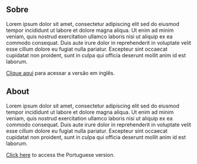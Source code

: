 ::: {.content-visible when-profile="pt"}
# Sobre  {.unnumbered} 

Lorem ipsum dolor sit amet, consectetur adipiscing elit sed do eiusmod tempor incididunt ut labore et dolore magna aliqua. Ut enim ad minim veniam, quis nostrud exercitation ullamco laboris nisi ut aliquip ex ea commodo consequat. Duis aute irure dolor in reprehenderit in voluptate velit esse cillum dolore eu fugiat nulla pariatur. Excepteur sint occaecat cupidatat non proident, sunt in culpa qui officia deserunt mollit anim id est laborum.

[Clique aqui]() para acessar a versão em inglês.
:::


::: {.content-visible when-profile="en"}
# About {.unnumbered}

Lorem ipsum dolor sit amet, consectetur adipiscing elit sed do eiusmod tempor incididunt ut labore et dolore magna aliqua. Ut enim ad minim veniam, quis nostrud exercitation ullamco laboris nisi ut aliquip ex ea commodo consequat. Duis aute irure dolor in reprehenderit in voluptate velit esse cillum dolore eu fugiat nulla pariatur. Excepteur sint occaecat cupidatat non proident, sunt in culpa qui officia deserunt mollit anim id est laborum.

[Click here]() to access the Portuguese version.
:::
